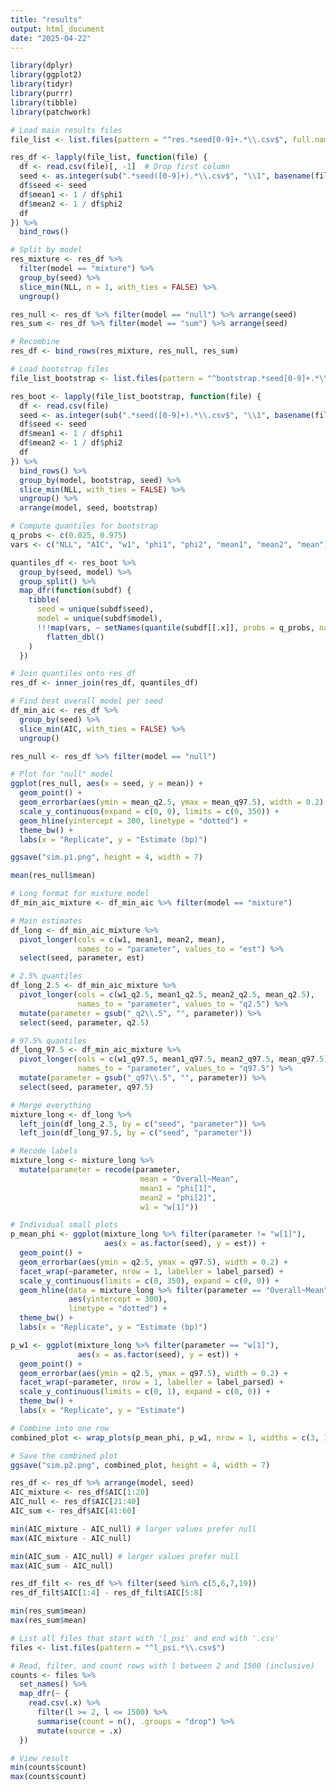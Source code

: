 ```yaml
---
title: "results"
output: html_document
date: "2025-04-22"
---
```


```r
library(dplyr)
library(ggplot2)
library(tidyr)
library(purrr)
library(tibble)
library(patchwork)

# Load main results files
file_list <- list.files(pattern = "^res.*seed[0-9]+.*\\.csv$", full.names = TRUE)

res_df <- lapply(file_list, function(file) {
  df <- read.csv(file)[, -1]  # Drop first column
  seed <- as.integer(sub(".*seed([0-9]+).*\\.csv$", "\\1", basename(file)))
  df$seed <- seed
  df$mean1 <- 1 / df$phi1
  df$mean2 <- 1 / df$phi2
  df
}) %>%
  bind_rows()

# Split by model
res_mixture <- res_df %>%
  filter(model == "mixture") %>%
  group_by(seed) %>%
  slice_min(NLL, n = 1, with_ties = FALSE) %>%
  ungroup()

res_null <- res_df %>% filter(model == "null") %>% arrange(seed)
res_sum <- res_df %>% filter(model == "sum") %>% arrange(seed)

# Recombine
res_df <- bind_rows(res_mixture, res_null, res_sum)

# Load bootstrap files
file_list_bootstrap <- list.files(pattern = "^bootstrap.*seed[0-9]+.*\\.csv$", full.names = TRUE)

res_boot <- lapply(file_list_bootstrap, function(file) {
  df <- read.csv(file)
  seed <- as.integer(sub(".*seed([0-9]+).*\\.csv$", "\\1", basename(file)))
  df$seed <- seed
  df$mean1 <- 1 / df$phi1
  df$mean2 <- 1 / df$phi2
  df
}) %>%
  bind_rows() %>%
  group_by(model, bootstrap, seed) %>%
  slice_min(NLL, with_ties = FALSE) %>%
  ungroup() %>%
  arrange(model, seed, bootstrap)

# Compute quantiles for bootstrap
q_probs <- c(0.025, 0.975)
vars <- c("NLL", "AIC", "w1", "phi1", "phi2", "mean1", "mean2", "mean")

quantiles_df <- res_boot %>%
  group_by(seed, model) %>%
  group_split() %>%
  map_dfr(function(subdf) {
    tibble(
      seed = unique(subdf$seed),
      model = unique(subdf$model),
      !!!map(vars, ~ setNames(quantile(subdf[[.x]], probs = q_probs, na.rm = TRUE), paste0(.x, "_q", q_probs * 100))) %>%
        flatten_dbl()
    )
  })
```

```r
# Join quantiles onto res_df
res_df <- inner_join(res_df, quantiles_df)

# Find best overall model per seed
df_min_aic <- res_df %>%
  group_by(seed) %>%
  slice_min(AIC, with_ties = FALSE) %>%
  ungroup()

res_null <- res_df %>% filter(model == "null")

# Plot for "null" model
ggplot(res_null, aes(x = seed, y = mean)) +
  geom_point() +
  geom_errorbar(aes(ymin = mean_q2.5, ymax = mean_q97.5), width = 0.2) +
  scale_y_continuous(expand = c(0, 0), limits = c(0, 350)) +
  geom_hline(yintercept = 300, linetype = "dotted") +
  theme_bw() +
  labs(x = "Replicate", y = "Estimate (bp)")

ggsave("sim.p1.png", height = 4, width = 7)

mean(res_null$mean)
```

```r
# Long format for mixture model
df_min_aic_mixture <- df_min_aic %>% filter(model == "mixture")

# Main estimates
df_long <- df_min_aic_mixture %>%
  pivot_longer(cols = c(w1, mean1, mean2, mean),
               names_to = "parameter", values_to = "est") %>%
  select(seed, parameter, est)

# 2.5% quantiles
df_long_2.5 <- df_min_aic_mixture %>%
  pivot_longer(cols = c(w1_q2.5, mean1_q2.5, mean2_q2.5, mean_q2.5),
               names_to = "parameter", values_to = "q2.5") %>%
  mutate(parameter = gsub("_q2\\.5", "", parameter)) %>%
  select(seed, parameter, q2.5)

# 97.5% quantiles
df_long_97.5 <- df_min_aic_mixture %>%
  pivot_longer(cols = c(w1_q97.5, mean1_q97.5, mean2_q97.5, mean_q97.5),
               names_to = "parameter", values_to = "q97.5") %>%
  mutate(parameter = gsub("_q97\\.5", "", parameter)) %>%
  select(seed, parameter, q97.5)

# Merge everything
mixture_long <- df_long %>%
  left_join(df_long_2.5, by = c("seed", "parameter")) %>%
  left_join(df_long_97.5, by = c("seed", "parameter"))

# Recode labels
mixture_long <- mixture_long %>%
  mutate(parameter = recode(parameter,
                             mean = "Overall~Mean",
                             mean1 = "phi[1]",
                             mean2 = "phi[2]",
                             w1 = "w[1]"))

# Individual small plots
p_mean_phi <- ggplot(mixture_long %>% filter(parameter != "w[1]"),
                     aes(x = as.factor(seed), y = est)) +
  geom_point() +
  geom_errorbar(aes(ymin = q2.5, ymax = q97.5), width = 0.2) +
  facet_wrap(~parameter, nrow = 1, labeller = label_parsed) +
  scale_y_continuous(limits = c(0, 350), expand = c(0, 0)) +
  geom_hline(data = mixture_long %>% filter(parameter == "Overall~Mean") %>% distinct(parameter),
             aes(yintercept = 300),
             linetype = "dotted") +
  theme_bw() +
  labs(x = "Replicate", y = "Estimate (bp)")

p_w1 <- ggplot(mixture_long %>% filter(parameter == "w[1]"),
               aes(x = as.factor(seed), y = est)) +
  geom_point() +
  geom_errorbar(aes(ymin = q2.5, ymax = q97.5), width = 0.2) +
  facet_wrap(~parameter, nrow = 1, labeller = label_parsed) +
  scale_y_continuous(limits = c(0, 1), expand = c(0, 0)) +
  theme_bw() +
  labs(x = "Replicate", y = "Estimate")

# Combine into one row
combined_plot <- wrap_plots(p_mean_phi, p_w1, nrow = 1, widths = c(3, 1))

# Save the combined plot
ggsave("sim.p2.png", combined_plot, height = 4, width = 7)
```

```r
res_df <- res_df %>% arrange(model, seed)
AIC_mixture <- res_df$AIC[1:20]
AIC_null <- res_df$AIC[21:40]
AIC_sum <- res_df$AIC[41:60]

min(AIC_mixture - AIC_null) # larger values prefer null
max(AIC_mixture - AIC_null)

min(AIC_sum - AIC_null) # larger values prefer null
max(AIC_sum - AIC_null) 
```

```r
res_df_filt <- res_df %>% filter(seed %in% c(5,6,7,19))
res_df_filt$AIC[1:4] - res_df_filt$AIC[5:8]
```
```r
min(res_sum$mean)
max(res_sum$mean)
```

```r
# List all files that start with 'l_psi' and end with '.csv'
files <- list.files(pattern = "^l_psi.*\\.csv$")

# Read, filter, and count rows with l between 2 and 1500 (inclusive)
counts <- files %>%
  set_names() %>%
  map_dfr(~ {
    read.csv(.x) %>%
      filter(l >= 2, l <= 1500) %>%
      summarise(count = n(), .groups = "drop") %>%
      mutate(source = .x)
  })

# View result
min(counts$count)
max(counts$count)
```

